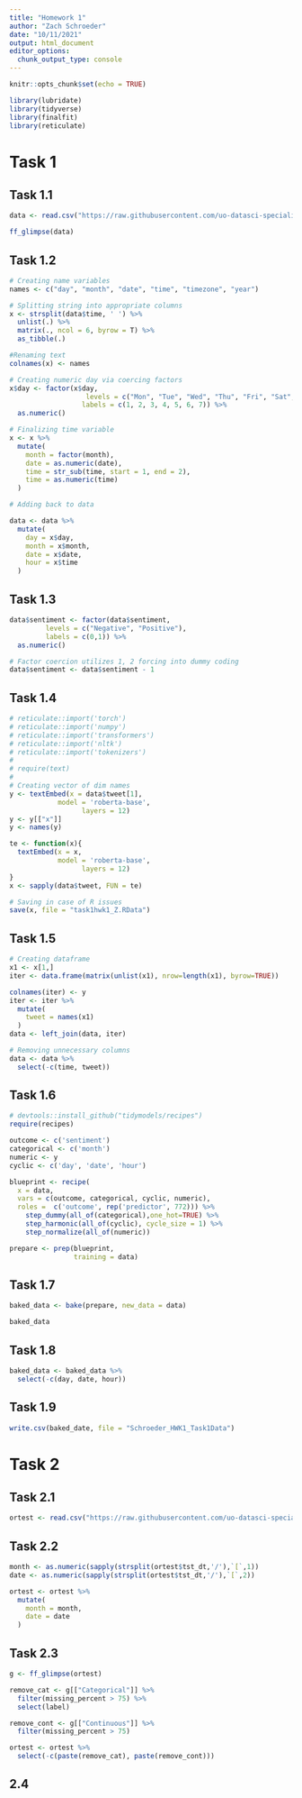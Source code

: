```yaml
---
title: "Homework 1"
author: "Zach Schroeder"
date: "10/11/2021"
output: html_document
editor_options: 
  chunk_output_type: console
---
```


```r
knitr::opts_chunk$set(echo = TRUE)
```

```r
library(lubridate)
library(tidyverse)
library(finalfit)
library(reticulate)
```

# Task 1

## Task 1.1 

```r
data <- read.csv("https://raw.githubusercontent.com/uo-datasci-specialization/c4-ml-fall-2021/main/data/tweet_sub.csv")

ff_glimpse(data)
```

## Task 1.2

```r
# Creating name variables
names <- c("day", "month", "date", "time", "timezone", "year")

# Splitting string into appropriate columns
x <- strsplit(data$time, ' ') %>% 
  unlist(.) %>% 
  matrix(., ncol = 6, byrow = T) %>% 
  as_tibble(.)

#Renaming text
colnames(x) <- names

# Creating numeric day via coercing factors
x$day <- factor(x$day, 
                   levels = c("Mon", "Tue", "Wed", "Thu", "Fri", "Sat", "Sun"),
                  labels = c(1, 2, 3, 4, 5, 6, 7)) %>% 
  as.numeric()

# Finalizing time variable
x <- x %>% 
  mutate(
    month = factor(month),
    date = as.numeric(date),
    time = str_sub(time, start = 1, end = 2),
    time = as.numeric(time)
  )

# Adding back to data

data <- data %>% 
  mutate(
    day = x$day,
    month = x$month,
    date = x$date,
    hour = x$time
  )
```

## Task 1.3

```r
data$sentiment <- factor(data$sentiment, 
         levels = c("Negative", "Positive"),
         labels = c(0,1)) %>% 
  as.numeric()

# Factor coercion utilizes 1, 2 forcing into dummy coding
data$sentiment <- data$sentiment - 1

```

## Task 1.4

```r
# reticulate::import('torch')
# reticulate::import('numpy')
# reticulate::import('transformers')
# reticulate::import('nltk')
# reticulate::import('tokenizers')
# 
# require(text)
# 
# Creating vector of dim names
y <- textEmbed(x = data$tweet[1],
            model = 'roberta-base',
                  layers = 12)
y <- y[["x"]]
y <- names(y)

te <- function(x){
  textEmbed(x = x,
            model = 'roberta-base',
                  layers = 12)
}
x <- sapply(data$tweet, FUN = te)

# Saving in case of R issues
save(x, file = "task1hwk1_Z.RData")

```

## Task 1.5

```r
# Creating dataframe
x1 <- x[1,]
iter <- data.frame(matrix(unlist(x1), nrow=length(x1), byrow=TRUE))

colnames(iter) <- y
iter <- iter %>% 
  mutate(
    tweet = names(x1)
  )
data <- left_join(data, iter)

# Removing unnecessary columns
data <- data %>% 
  select(-c(time, tweet))
```

## Task 1.6

```r
# devtools::install_github("tidymodels/recipes")
require(recipes)

outcome <- c('sentiment')
categorical <- c('month')
numeric <- y
cyclic <- c('day', 'date', 'hour')

blueprint <- recipe(
  x = data,
  vars = c(outcome, categorical, cyclic, numeric),
  roles =  c('outcome', rep('predictor', 772))) %>% 
    step_dummy(all_of(categorical),one_hot=TRUE) %>% 
    step_harmonic(all_of(cyclic), cycle_size = 1) %>% 
    step_normalize(all_of(numeric))

prepare <- prep(blueprint, 
                training = data)
```

## Task 1.7

```r
baked_data <- bake(prepare, new_data = data)

baked_data
```

## Task 1.8

```r
baked_data <- baked_data %>% 
  select(-c(day, date, hour))
```

## Task 1.9

```r
write.csv(baked_date, file = "Schroeder_HWK1_Task1Data")
```

# Task 2

## Task 2.1

```r
ortest <- read.csv("https://raw.githubusercontent.com/uo-datasci-specialization/c4-ml-fall-2021/main/data/oregon.csv")
```

## Task 2.2

```r

month <- as.numeric(sapply(strsplit(ortest$tst_dt,'/'),`[`,1))
date <- as.numeric(sapply(strsplit(ortest$tst_dt,'/'),`[`,2))

ortest <- ortest %>% 
  mutate(
    month = month,
    date = date
  )
```

## Task 2.3 

```r
g <- ff_glimpse(ortest)

remove_cat <- g[["Categorical"]] %>% 
  filter(missing_percent > 75) %>% 
  select(label)

remove_cont <- g[["Continuous"]] %>% 
  filter(missing_percent > 75)

ortest <- ortest %>% 
  select(-c(paste(remove_cat), paste(remove_cont)))
```

## 2.4













